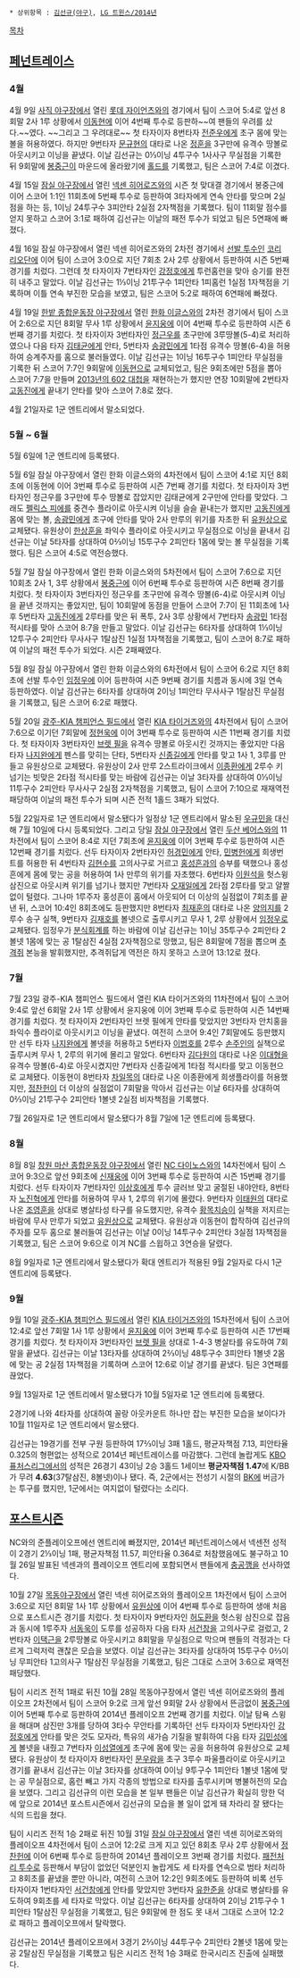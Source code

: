  * 상위항목 : [[김선규(야구)]], [[LG 트윈스/2014년]]

[[목차]]
== [[페넌트레이스]] ==
=== 4월 ===
4월 9일 [[사직 야구장]]에서 열린 [[롯데 자이언츠]]와의 경기에서 팀이 스코어 5:4로 앞선 8회말 2사 1루 상황에서 [[이동현]]에 이어 4번째 투수로 등판하~~여 팬들의 우려를 샀다.~~였다. ~~그리고 그 우려대로~~ 첫 타자이자 8번타자 [[전준우]]에게 초구 몸에 맞는 볼을 허용하였다. 하지만 9번타자 [[문규현]]의 대타로 나온 [[정훈(야구선수)|정훈]]을 3구만에 유격수 땅볼로 아웃시키고 이닝을 끝냈다.
이날 김선규는 0⅓이닝 4투구수 1사사구 무실점을 기록한 뒤 9회말에 [[봉중근]]이 마운드에 올라왔기에 [[홀드#s-1|홀드]]를 기록했고, 팀은 스코어 7:4로 이겼다.

4월 15일 [[잠실 야구장]]에서 열린 [[넥센 히어로즈]]와의 시즌 첫 맞대결 경기에서 봉중근에 이어 스코어 1:1인 11회초에 5번째 투수로 등판하여 3타자에게 연속 안타를 맞으며 2실점을 하는 등, 1이닝 24투구수 3피안타 2실점 2자책점을 기록했다. 팀이 11회말 점수를 얻지 못하고 스코어 3:1로 패하여 김선규는 이날의 패전 투수가 되었고 팀은 5연패에 빠졌다.

4월 16일 잠실 야구장에서 열린 넥센 히어로즈와의 2차전 경기에서 [[선발 투수]]인 [[코리 리오단]]에 이어 팀이 스코어 3:0으로 지던 7회초 2사 2루 상황에서 등판하여 시즌 5번째 경기를 치렀다. 그런데 첫 타자이자 7번타자인 [[강정호]]에게 투런홈런을 맞아 승기를 완전히 내주고 말았다. 이날 김선규는 1⅓이닝 21투구수 1피안타 1피홈런 1실점 1자책점을 기록하며 이틀 연속 부진한 모습을 보였고, 팀은 스코어 5:2로 패하여 6연패에 빠졌다.

4월 19일 [[한밭 종합운동장 야구장]]에서 열린 [[한화 이글스]]와의 2차전 경기에서 팀이 스코어 2:6으로 지던 8회말 무사 1루 상황에서 [[윤지웅]]에 이어 4번째 투수로 등판하여 시즌 6번째 경기를 치렀다. 첫 타자이자 3번타자인 [[정근우]]를 초구만에 3루땅볼(5-4)로 처리하였으나 다음 타자 [[김태균(야구)|김태균]]에게 안타, 5번타자 [[송광민]]에게 1타점 유격수 땅볼(6-4)을 허용하여 승계주자를 홈으로 불러들였다.
이날 김선규는 1이닝 16투구수 1피안타 무실점을 기록한 뒤 스코어 7:7인 9회말에 [[이동현]]으로 교체되었고, 팀은 9회초에만 5점을 뽑아 스코어 7:7을 만들며 [[602 대첩#s-3|2013년의 602 대첩]]을 재현하는가 했지만 연장 10회말에 2번타자 [[고동진]]에게 끝내기 안타를 맞아 스코어 7:8로 졌다.

4월 21일자로 1군 엔트리에서 말소되었다.

=== 5월 ~ 6월 ===
5월 6일에 1군 엔트리에 등록됐다.

5월 6일 잠실 야구장에서 열린 한화 이글스와의 4차전에서 팀이 스코어 4:1로 지던 8회초에 이동현에 이어 3번째 투수로 등판하여 시즌 7번째 경기를 치렀다. 첫 타자이자 3번타자인 정근우를 3구만에 투수 땅볼로 잡았지만 김태균에게 2구만에 안타를 맞았다. 그래도 [[펠릭스 피에]]를 중견수 플라이로 아웃시켜 이닝을 슬슬 끝내는가 했지만 [[고동진]]에게 몸에 맞는 볼, [[송광민]]에게 초구에 안타를 맞아 2사 만루의 위기를 자초한 뒤 [[유원상]]으로 교체됐다.
유원상이 [[한상훈]]을 좌익수 플라이로 아웃시키고 무실점으로 이닝을 끝내서 김선규는 이날 5타자를 상대하여 0⅔이닝 15투구수 2피안타 1몸에 맞는 볼 무실점을 기록했다. 팀은 스코어 4:5로 역전승했다.

5월 7일 잠실 야구장에서 열린 한화 이글스와의 5차전에서 팀이 스코어 7:6으로 지던 10회초 2사 1, 3루 상황에서 [[봉중근]]에 이어 6번째 투수로 등판하여 시즌 8번째 경기를 치렀다. 첫 타자이자 3번타자인 정근우를 초구만에 유격수 땅볼(6-4)로 아웃시켜 이닝을 끝낸 것까지는 좋았지만, 팀이 10회말에 동점을 만들어 스코어 7:7이 된 11회초에 1사 후 5번타자 [[고동진]]에게 2루타를 맞은 뒤 폭투, 2사 3루 상황에서 7번타자 [[송광민]] 1타점 적시타를 맞아 스코어 8:7을 만들고 말았다.
이날 김선규는 6타자를 상대하여 1⅓이닝 12투구수 2피안타 무사사구 1탈삼진 1실점 1자책점을 기록했고, 팀이 스코어 8:7로 패하여 이날의 패전 투수가 되었다. 시즌 2패째였다.

5월 8일 잠실 야구장에서 열린 한화 이글스와의 6차전에서 팀이 스코어 6:2로 지던 8회초에 선발 투수인 [[임정우]]에 이어 등판하여 시즌 9번째 경기를 치름과 동시에 3일 연속 등판하였다. 이날 김선규는 6타자를 상대하여 2이닝 1피안타 무사사구 1탈삼진 무실점을 기록했고, 팀은 스코어 6:2로 패했다.

5월 20일 [[광주-KIA 챔피언스 필드]]에서 열린 [[KIA 타이거즈]]와의 4차전에서 팀이 스코어 7:6으로 이기던 7회말에 [[정현욱]]에 이어 3번째 투수로 등판하여 시즌 11번째 경기를 치렀다. 첫 타자이자 3번타자인 [[브렛 필]]을 유격수 땅볼로 아웃시킨 것까지는 좋았지만 다음 타자 [[나지완]]에게 펜스를 맞히는 단타, 5번타자 [[신종길]]에게 안타를 맞고 1사 1, 3루를 만들고 유원상으로 교체됐다.
유원상이 2사 만루 2스트라이크에서 [[이종환#s-1|이종환]]에게 2루수 키 넘기는 빗맞은 2타점 적시타를 맞는 바람에 김선규는 이날 3타자를 상대하여 0⅓이닝 11투구수 2피안타 무사사구 2실점 2자책점을 기록했고, 팀이 스코어 7:10으로 재재역전패당하여 이날의 패전 투수가 되며 시즌 전적 1홀드 3패가 되었다.

5월 22일자로 1군 엔트리에서 말소됐다가 일정상 1군 엔트리에서 말소된 [[우규민]]을 대신해 7월 10일에 다시 등록되었다. 그리고 당일 [[잠실 야구장]]에서 열린 [[두산 베어스]]와의 11차전에서 팀이 스코어 8:4로 지던 7회초에 [[윤지웅]]에 이어 3번째 투수로 등판하여 시즌 12번째 경기를 치렀다. 선두 타자이자 2번타자인 [[허경민]]에게 안타, [[민병헌]]에게 희생번트를 허용한 뒤 4번타자 [[김현수]]를 고의사구로 거르고 [[홍성흔]]과의 승부를 택했으나 홍성흔에게 몸에 맞는 공을 허용하여 1사 만루의 위기를 자초했다. 6번타자 [[이원석]]을 헛스윙 삼진으로 아웃시켜 위기를 넘기나 했지만 7번타자 [[오재일]]에게 2타점 2루타를 맞고 얄짤없이 털렸다. 그나마 1루주자 홍성흔이 홈에서 아웃되어 더 이상의 실점없이 7회초를 끝낸 뒤, 스코어 10:4인 8회초에도 등판했지만 8번타자 [[최재훈(야구선수)|최재훈]]의 대타로 나온 [[양의지]]를 2루수 송구 실책, 9번타자 [[김재호]]를 볼넷으로 출루시키고 무사 1, 2루 상황에서 [[임정우]]로 교체됐다.
임정우가 [[분식회계#s-2|분식회계]]를 하는 바람에 이날 김선규는 1이닝 35투구수 2피안타 2볼넷 1몸에 맞는 공 1탈삼진 4실점 2자책점으로 망했고, 팀은 8회말에 7점을 뽑으며 [[추격쥐]] 본능을 발휘했지만, 추격쥐답게 역전은 하지 못하고 스코어 13:12로 졌다.

=== 7월 ===
7월 23일 광주-KIA 챔피언스 필드에서 열린 KIA 타이거즈와의 11차전에서 팀이 스코어 9:4로 앞선 6회말 2사 1루 상황에서 윤지웅에 이어 3번째 투수로 등판하여 시즌 14번째 경기를 치렀다. 첫 타자이자 2번타자인 브렛 필에게 안타를 맞았지만 3번타자 안치홍을 좌익수 플라이로 아웃시키고 이닝을 끝냈다. 여전히 스코어 9:4인 7회말에도 등판했지만 선두 타자 [[나지완]]에게 볼넷을 허용하고 5번타자 [[이범호]]를 2루수 [[손주인]]의 실책으로 출루시켜 무사 1, 2루의 위기에 몰리고 말았다. 6번타자 [[김다원]]의 대타로 나온 [[이대형]]을 유격수 땅볼(6-4)로 아웃시켰지만 7번타자 신종길에게 1타점 적시타를 맞고 이동현으로 교체됐다.
이동현이 8번타자 [[차일목]]의 대타로 나온 이종환에게 희생플라이를 허용했지만, [[정찬헌]]이 더 이상의 실점없이 7회말을 막아서 김선규는 이날 6타자를 상대하여 0⅔이닝 21투구수 2피안타 1볼넷 2실점 비자책점을 기록했다.

7월 26일자로 1군 엔트리에서 말소됐다가 8월 7일에 1군 엔트리에 등록됐다.

=== 8월 ===
8월 8일 [[창원 마산 종합운동장 야구장]]에서 열린 [[NC 다이노스]]와의 14차전에서 팀이 스코어 9:3으로 앞선 9회초에 [[신재웅#s-1|신재웅]]에 이어 3번째 투수로 등판하여 시즌 15번째 경기를 치렀다. 선두 타자이자 7번타자인 [[이상호#s-5|이상호]]에게 투수 글러브 맞고 굴절된 내야안타, 8번타자 [[노진혁]]에게 안타를 허용하여 무사 1, 2루의 위기에 몰렸다. 9번타자 [[이태원(야구선수)|이태원]]의 대타로 나온 [[조영훈]]을 상대로 병살타성 타구를 유도했지만, 유격수 [[황목치승]]이 실책을 저지르는 바람에 무사 만루가 되었고 [[유원상]]으로 교체됐다.
유원상과 이동현이 합작하여 김선규의 주자를 모두 홈으로 불러들여 김선규는 이날 0이닝 14투구수 2피안타 3실점 1자책점을 기록했고, 팀은 스코어 9:6으로 이겨 NC를 스윕하고 3연승을 달렸다.

8월 9일자로 1군 엔트리에서 말소됐다가 확대 엔트리가 적용된 9월 2일자로 다시 1군 엔트리에 등록됐다.

=== 9월 ===
9월 10일 [[광주-KIA 챔피언스 필드]]에서 열린 [[KIA 타이거즈]]와의 15차전에서 팀이 스코어 12:4로 앞선 7회말 1사 1루 상황에서 [[윤지웅]]에 이어 3번째 투수로 등판하여 시즌 17번째 경기를 치렀다. 첫 타자이자 3번타자인 [[브렛 필]]을 상대로 1-4-3 병살타를 유도하여 7회말을 끝냈다.
김선규는 이날 13타자를 상대하여 2⅔이닝 48투구수 3피안타 1볼넷 2몸에 맞는 공 2실점 1자책점을 기록하며 스코어 12:6로 이날 경기를 끝냈다. 팀은 3연패를 끊었다.

9월 13일자로 1군 엔트리에서 말소됐다가 10월 5일자로 1군 엔트리에 등록됐다.

2경기에 나와 4타자를 상대하여 꼴랑 아웃카운트 하나만 잡는 부진한 모습을 보이다가 10월 11일자로 1군 엔트리에서 말소됐다.

김선규는 19경기를 전부 구원 등판하여 17⅔이닝 3패 1홀드, 평균자책점 7.13, 피안타율 0.325의 형편없는 성적으로 2014년 페넌트레이스를 마감했다. 그런데 놀랍게도 [[KBO 퓨처스리그]]에서의 성적은 26경기 43이닝 2승 3홀드 1세이브 '''평균자책점 1.47'''에 K/BB가 무려 '''4.63'''(37탈삼진, 8볼넷)이나 됐다. 즉, 2군에서는 전성기 시절의 [[김병현|BK]]에 버금가는 투구를 했지만, 1군에서는 여지없이 털렸다는 소리다.

== [[한국프로야구/2014년 포스트시즌|포스트시즌]] ==
NC와의 준플레이오프에선 엔트리에 빠졌지만, 2014년 페넌트레이스에서 넥센전 성적이 2경기 2⅓이닝 1패, 평균자책점 11.57, 피안타율 0.364로 처참했음에도 불구하고 10월 26일 발표된 넥센과의 플레이오프 엔트리에 포함되면서 팬들에게 [[충격과 공포다 그지 깽깽이들아|충공깽]]을 선사하였다.

10월 27일 [[목동야구장]]에서 열린 넥센 히어로즈와의 플레이오프 1차전에서 팀이 스코어 3:6으로 지던 8회말 1사 1루 상황에서 [[유원상]]에 이어 4번째 투수로 등판하여 생애 처음으로 포스트시즌 경기를 치렀다. 첫 타자이자 9번타자인 [[허도환]]을 헛스윙 삼진으로 잡음과 동시에 1루주자 [[서동욱#s-1|서동욱]]이 도루를 성공하자 다음 타자 [[서건창]]을 고의사구로 걸렀고, 2번타자 [[이택근]]을 2루땅볼로 아웃시키고 8회말을 무실점으로 막으며 팬들의 걱정과는 다르게 그럭저럭 괜찮은 모습을 보였다.
이날 김선규는 3타자를 상대하여 15투구수 0⅔이닝 무피안타 1고의사구 1탈삼진 무실점을 기록했고, 팀은 그대로 스코어 3:6으로 재역전패당했다.

팀이 시리즈 전적 1패로 뒤진 10월 28일 목동야구장에서 열린 넥센 히어로즈와의 플레이오프 2차전에서 팀이 스코어 9:2로 크게 앞선 9회말 2사 상황에서 뜬금없이 [[봉중근]]에 이어 5번째 투수로 등판하여 2014년 플레이오프 2번째 경기를 치렀다. 이날 탐욕 스윙을 해대며 삼진만 3개를 당하여 3타수 무안타를 기록하던 선두 타자이자 5번타자인 [[강정호]]에게 안타를 맞은 것도 모자라, 특유의 새가슴 기질을 발휘하여 다음 타자 [[김민성]]에게 볼넷을 내줬고 7번타자 [[이성열#s-1|이성열]]에게 초구에 몸에 맞는 공을 허용하여 유원상으로 교체됐다.
유원상이 첫 타자이자 8번타자인 [[문우람]]을 초구 3루수 파울플라이로 아웃시키고 경기를 끝내서 김선규는 이날 3타자를 상대하여 0이닝 9투구수 1피안타 1볼넷 1몸에 맞는 공 무실점으로, 홈런 빼고 가지 각종의 방법으로 타자를 출루시키며 병불허전의 모습을 보였다. 그리고 김선규의 이런 모습을 본 일부 팬들은 이날 김선규가 확실히 망한 덕에 앞으로 2014년 포스트시즌에서 김선규의 모습을 볼 일이 없게 돼 차라리 잘 됐다는 식의 드립을 쳤다.

팀이 시리즈 전적 1승 2패로 뒤진 10월 31일 [[잠실 야구장]]에서 열린 넥센 히어로즈와의 플레이오프 4차전에서 팀이 스코어 12:2로 크게 지고 있던 8회초 무사 2루 상황에서 [[정찬헌]]에 이어 6번째 투수로 등판하여 2014년 플레이오프 3번째 경기를 치렀다. [[패전처리 투수]]로 등판해서 부담이 없었던 덕분인지 놀랍게도 세 타자를 연속으로 범타 처리하고 8회초를 끝냈을 뿐만 아니라, 여전히 스코어 12:2인 9회초에도 등판하여 비록 선두 타자이자 1번타자인 [[서건창]]에게 안타를 맞았지만 3번타자 [[유한준]]을 상대로 병살타를 유도하여 9회초를 세 타자로 막았다.
이날 김선규는 6타자를 상대하여 2이닝 21투구수 1피안타 1탈삼진 무실점을 기록했고, 팀은 9회말에 한 점도 못 내서 그대로 스코어 12:2로 패하고 플레이오프에서 탈락했다.

김선규는 2014년 플레이오프에서 3경기 2⅔이닝 44투구수 2피안타 2볼넷 1몸에 맞는 공 2탈삼진 무실점을 기록했고 팀은 시리즈 전적 1승 3패로 한국시리즈 진출에 실패했다.

